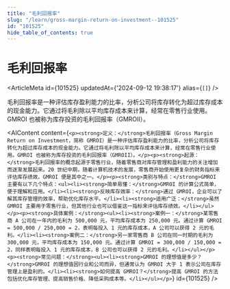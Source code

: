 ```yaml
---
title: "毛利回报率"
slug: "/learn/gross-margin-return-on-investment--101525"
id: "101525"
hide_table_of_contents: true
---
```



# 毛利回报率

<ArticleMeta id={101525} updatedAt={'2024-09-12 19:38:17'} alias={`[]`} />
<div className='border-solid border-b border-t-0 my-4 border-[var(--ifm-color-gray-300)]' />

毛利回报率是一种评估库存盈利能力的比率，分析公司将库存转化为超过库存成本的现金能力。它通过将毛利除以平均库存成本来计算，经常在零售行业使用。GMROI 也被称为库存投资的毛利回报率（GMROII）。

<AIContent content={`<p><strong>定义：</strong>毛利回报率（Gross Margin Return on Investment，简称 GMROI）是一种评估库存盈利能力的比率，分析公司将库存转化为超过库存成本的现金能力。它通过将毛利除以平均库存成本来计算，经常在零售行业使用。GMROI 也被称为库存投资的毛利回报率（GMROII）。</p><p><strong>起源：</strong>毛利回报率的概念起源于零售行业，随着零售商对库存管理和盈利能力的关注增加而逐渐发展起来。20 世纪中期，随着计算机技术的发展，零售商开始使用更复杂的财务指标来评估库存绩效，GMROI 便是其中之一。</p><p><strong>类别与特点：</strong>GMROI 主要有以下几个特点：<ul><li><strong>简单易懂：</strong>GMROI 的计算公式简单，便于理解和应用。</li><li><strong>反映库存效率：</strong>通过 GMROI，企业可以了解其库存管理的效率，帮助优化库存水平。</li><li><strong>适用广泛：</strong>虽然 GMROI 主要用于零售行业，但其他行业也可以借鉴这一指标来评估库存绩效。</li></ul></p><p><strong>具体案例：</strong><ul><li><strong>案例一：</strong>某零售商 A 公司在一年内的毛利为 500,000 元，平均库存成本为 250,000 元。通过计算 GMROI = 500,000 / 250,000 = 2，表明每投入 1 元的库存成本，A 公司可以获得 2 元的毛利。</li><li><strong>案例二：</strong>另一家零售商 B 公司在同一时期的毛利为 300,000 元，平均库存成本为 150,000 元。通过计算 GMROI = 300,000 / 150,000 = 2，同样表明每投入 1 元的库存成本，B 公司也可以获得 2 元的毛利。</li></ul></p><p><strong>常见问题：</strong><ul><li><strong>GMROI 的理想值是多少？</strong>GMROI 的理想值因行业和公司而异，但通常认为 GMROI 大于 1 表示公司在库存管理上是盈利的。</li><li><strong>如何提高 GMROI？</strong>提高 GMROI 的方法包括优化库存管理、提高销售价格、降低采购成本等。</li></ul></p>`} id={101525} />
